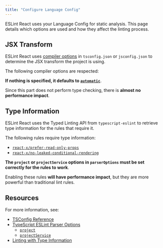 ```yaml
---
title: "Configure Language Config"
---
```



ESLint React uses your Language Config for static analysis. This page details which options are used and how they affect the linting process.

## JSX Transform

ESLint React uses [compiler options](https://www.typescriptlang.org/tsconfig/#compilerOptions) in `tsconfig.json` or `jsconfig.json` to determine the JSX transform the project is using.

The following compiler options are respected:

<JSXConfigTypeTable />

**If nothing is specified, it defaults to [`automatic`](https://legacy.reactjs.org/blog/2020/09/22/introducing-the-new-jsx-transform.html)**.

Since this part does not perform type checking, there is **almost no performance impact**.

## Type Information

ESLint React uses the Typed Linting API from `typescript-eslint` to retrieve type information for the rules that require it.

The following rules require type information:

- [`react-x/prefer-read-only-props`](/docs/rules/prefer-read-only-props)
- [`react-x/no-leaked-conditional-rendering`](/docs/rules/no-leaked-conditional-rendering)

**The `project` or `projectService` options in `parserOptions` must be set correctly for the rules to work**.

Enabling these rules **will have performance impact**, but they are more powerful than traditional lint rules.

## Resources

For more information, see:

- [TSConfig Reference](https://www.typescriptlang.org/tsconfig#JavaScript-Project-Configuration)
- [TypeScript ESLint Parser Options](https://typescript-eslint.io/packages/parser)
  - [`project`](https://typescript-eslint.io/packages/parser/#project)
  - [`projectService`](https://typescript-eslint.io/packages/parser/#projectservice)
- [Linting with Type Information](https://typescript-eslint.io/getting-started/typed-linting/)
